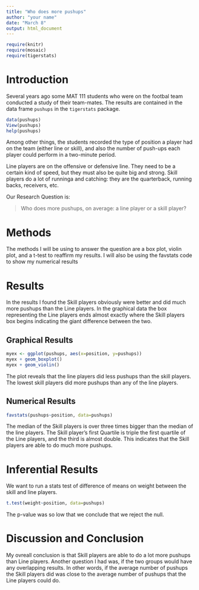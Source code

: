 ---
title: "Who does more pushups"
author: "your name"
date: "March 8"
output: html_document
---

```{r include=FALSE}
require(knitr)
require(mosaic)
require(tigerstats)
```
<!-- We recommend you use git branches -- create a separate branch for each major section i.e. Introduction, Methods, Results, Inferential Results, and Discussion and Conclusions - leave the YAML block untouched until the final merge where you put in your own name !-->

# Introduction

Several years ago some MAT 111 students who were on the footbal team conducted a study of their team-mates.  The results are contained in the data frame `pushups` in the `tigerstats` package.

```{r eval=FALSE}
data(pushups)
View(pushups)
help(pushups)
```

Among other things, the students recorded the type of position a player had on the team (either line or skill), and also the number of push-ups each player could perform in a two-minute period.

Line players are on the offensive or defensive line.  They need to be a certain kind of speed, but they must also be quite big and strong.  Skill players do a lot of runninga and catching:  they are the quarterback, running backs, receivers, etc.

Our Research Question is:

  >Who does more pushups, on average: a line player or a skill player?


# Methods
<!--Decide on your methods:  use "variable analysis" or other appropriate descriptors.  Make sure to choose at least one graphical method and at least one numerical method.!-->
The methods I will be using to answer the question are a box plot, violin plot, and a t-test to reaffirm my results. I will also be using the favstats code to show my numerical results


# Results
<!--You have both graphical and numerical methods, so you will have both graphical and numerical results to consider.!-->
In the results I found the Skill players obviously were better and did much more pushups than the Line players. In the graphical data the box representing the Line players ends almost exactly where the Skill players box begins indicating the giant difference between the two.


## Graphical Results
<!--Your graph should have a good title, and axes should be labled as needed.  Discuss your graphical results, showing how they answer the research question.  Use specific features of the graph in your discussion.!-->

```{r}
myex <- ggplot(pushups, aes(x=position, y=pushups))
myex + geom_boxplot()
myex + geom_violin()
```

The plot reveals that the line players did less pushups than the skill players. The lowest skill players did more pushups than any of the line players.


## Numerical Results
<!--Numerical results go here. Use the numerical results to describe the patterns if any that exist in the data as focused toward the research question!-->
```{r}
favstats(pushups~position, data=pushups)
```
The median of the Skill players is over three times bigger than the median of the line players. The Skill player’s first Quartile is triple the first quartile of the Line players, and the third is almost double. This indicates that the Skill players are able to do much more pushups.  



# Inferential Results
<!--State hypothesis clearly.  Make sure your discussion of the inferential test covers all the aspects that the test output produces, such as test statistic, p-value etc.  Make a decision about the null hypothesis, explain the assumptions on which the selected test/procedure was based, and why the chosen procedure satisfys the assumptions and is appropriate to answer the research question!-->

We want to run a stats test of difference of means on weight between the skill and line players. 

```{r}
t.test(weight~position, data=pushups)
```

The p-value was so low that we conclude that we reject the null. 

# Discussion and Conclusion
<!--State your overall conclusion.  This is also a good place to mention other Research Questions that came to mind as you were carrying out this study.!-->
My ovreall conclusion is that Skill players are able to do a lot more pushups than Line players. Another question I had was, if the two groups would have any overlapping results. In other words, if the average number of pushups the Skill players did was close to the average number of pushups that the Line players could do. 
